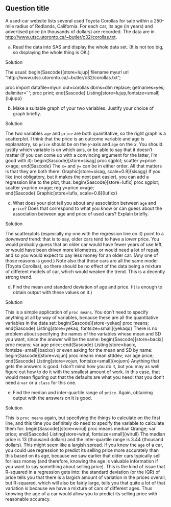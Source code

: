 
## Question title

 A used-car website lists several used
Toyota Corollas for sale within a 250-mile radius of Redlands,
California. For each car, its age (in years) and advertised price (in
thousands of dollars) are recorded. The data are in
[http://www.utsc.utoronto.ca/~butler/c32/corollas.txt](http://www.utsc.utoronto.ca/~butler/c32/corollas.txt).



(a) Read the data into SAS and display the whole data set. (It
is not too big, so displaying the whole thing is OK.)


Solution


The usual:
begin{Sascode}[store=lujup]
filename myurl url "http://www.utsc.utoronto.ca/~butler/c32/corollas.txt";

proc import
datafile=myurl
out=corollas
dbms=dlm
replace;
getnames=yes;
delimiter=' ';
proc print;
end{Sascode}
Listing[store=lujup,fontsize=small]{lujupp}



(b) Make a suitable graph of your two variables. Justify your
choice of graph briefly.


Solution


The two variables `age` and `price` are both
quantitative, so the right graph is a scatterplot. I think that
the price is an outcome variable and age is explanatory, so
`price` should be on the $y$-axis and `age` on the
$x$. You should justify which variable is on which axis, or be
able to say that it doesn't matter (if you can come up with a
convincing argument for the latter, I'm good with it):
begin{Sascode}[store=sisag]
proc sgplot;
scatter y=price x=age;
end{Sascode}
The `x=` and `y=` can be in either order. All that
matters is that they are both there.
Graphic[store=sisag, scale=0.8]{sisagg}
If you like (not obligatory, but it makes the next part easier),
you can add a regression line to the plot, thus:
begin{Sascode}[store=lufix]
proc sgplot;
scatter y=price x=age;
reg y=price x=age;      
end{Sascode}
Graphic[store=lufix, scale=0.8]{lufixx}
    


(c) What does your plot tell you about any association between
`age` and `price`? Does that correspond to what you
know or can guess about the association between age and price of
used cars? Explain briefly.


Solution


The scatterplots (especially my one with the regression line on it)
point to a *downward* trend: that is to say, older cars tend
to have a *lower* price. You would probably guess that an
older car would have fewer years of use left, or would have been
driven more kilometres, or would need a lot of repair, and so you
would expect to pay less money for an older car. (Any one of those
reasons is good.)
Note also that these cars are all the same model (Toyota Corollas), so there should be no effect of the data being a mixture of different models of car, which would weaken the trend. This is a decently strong trend.
    


(d) Find the mean and standard deviation of age and price. (It is enough to obtain output with these values on it.)


Solution


This is a simple application of `proc means`. You don't need to specify anything at all by way of variables, because these are all the quantitative variables in the data set:
begin{Sascode}[store=yekaq]
proc means;
end{Sascode}
Listing[store=yekaq, fontsize=small]{yekaqq}
There is no problem about specifying the names of the variables whose mean and SD you want, since the answer will be the same:
begin{Sascode}[store=bacix]
proc means;
var age price;
end{Sascode}
Listing[store=bacix, fontsize=small]{bacixx}
or even asking for the mean and SD by name:
begin{Sascode}[store=vojun]
proc means mean stddev;
var age price;
end{Sascode}
Listing[store=vojun, fontsize=small]{vojunn}
Anything that gets the answers is good. I don't mind how you do
it, but you may as well figure out how to do it with the smallest
amount of work. In this case, that would mean figuring out that
the defaults are what you need: that you don't need a `var`
or a `class` for this one.
    


(e) Find the median and inter-quartile range of `price`.
Again, obtaining output with the answers on it is good.


Solution


This is `proc means` again, but specifying the things to
calculate on the first line, and this time you definitely do need
to specify the variable to calculate them for:
begin{Sascode}[store=wirul]
proc means median Qrange;
var price;
end{Sascode}
Listing[store=wirul, fontsize=small]{wirull}
The median price is 13 (thousand dollars) and the inter-quartile range is 3.44 (thousand dollars). 
This might seem like a largish spread. If you knew the
`age` of a car, you could use regression to predict its
selling price more accurately than this based on its age, because
we saw earlier that older cars typically sell for less money (and
therefore, knowing the age is valuable information if you want to
say something about selling price). This is the kind of issue that
R-squared in a regression gets into: the standard deviation (or
the IQR) of price tells you that there is a largish amount of
variation in the prices overall, but R-squared, which will also be
fairly large, tells you that quite a lot of that variation is
because we have a mixture of cars of different ages. Thus knowing
the age of a car would allow you to predict its selling price with
reasonable accuracy.
    


